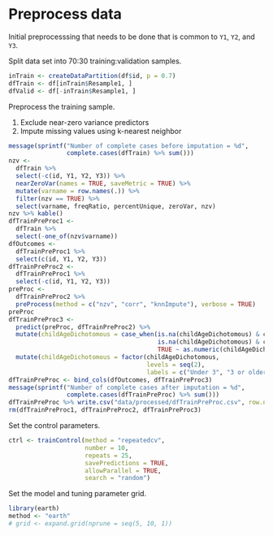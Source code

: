 # Preprocess data

Initial preprocesssing that needs to be done that is common to `Y1`, `Y2`, and `Y3`.

Split data set into 70:30 training:validation samples.

```r
inTrain <- createDataPartition(df$id, p = 0.7)
dfTrain <- df[inTrain$Resample1, ]
dfValid <- df[-inTrain$Resample1, ]
```

Preprocess the training sample.

1. Exclude near-zero variance predictors
2. Impute missing values using k-nearest neighbor

```r
message(sprintf("Number of complete cases before imputation = %d",
                complete.cases(dfTrain) %>% sum()))
nzv <- 
  dfTrain %>% 
  select(-c(id, Y1, Y2, Y3)) %>% 
  nearZeroVar(names = TRUE, saveMetric = TRUE) %>%
  mutate(varname = row.names(.)) %>% 
  filter(nzv == TRUE) %>% 
  select(varname, freqRatio, percentUnique, zeroVar, nzv) 
nzv %>% kable()
dfTrainPreProc1 <-
  dfTrain %>% 
  select(-one_of(nzv$varname))
dfOutcomes <- 
  dfTrainPreProc1 %>% 
  select(c(id, Y1, Y2, Y3))
dfTrainPreProc2 <- 
  dfTrainPreProc1 %>% 
  select(-c(id, Y1, Y2, Y3))
preProc <-
  dfTrainPreProc2 %>% 
  preProcess(method = c("nzv", "corr", "knnImpute"), verbose = TRUE)
preProc
dfTrainPreProc3 <-  
  predict(preProc, dfTrainPreProc2) %>% 
  mutate(childAgeDichotomous = case_when(is.na(childAgeDichotomous) & childAge < 3 ~ 1,
                                         is.na(childAgeDichotomous) & childAge >= 3 ~ 2,
                                         TRUE ~ as.numeric(childAgeDichotomous))) %>% 
  mutate(childAgeDichotomous = factor(childAgeDichotomous, 
                                      levels = seq(2), 
                                      labels = c("Under 3", "3 or older")))
dfTrainPreProc <- bind_cols(dfOutcomes, dfTrainPreProc3)
message(sprintf("Number of complete cases after imputation = %d",
                complete.cases(dfTrainPreProc) %>% sum()))
dfTrainPreProc %>% write.csv("data/processed/dfTrainPreProc.csv", row.names = FALSE)
rm(dfTrainPreProc1, dfTrainPreProc2, dfTrainPreProc3)
```

Set the control parameters.

```r
ctrl <- trainControl(method = "repeatedcv",
                     number = 10,
                     repeats = 25,
                     savePredictions = TRUE,
                     allowParallel = TRUE,
                     search = "random")
```

Set the model and tuning parameter grid.

```r
library(earth)
method <- "earth"
# grid <- expand.grid(nprune = seq(5, 10, 1))
```
